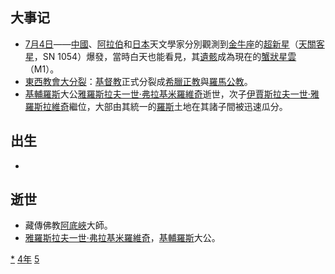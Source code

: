 {{yearTOC|1054|契丹'''[[重熙|重熙]]二十三年'''；北宋'''[[皇祐|皇祐]]六年'''，'''[[至和|至和]]元年'''；西夏'''[[福聖承道|福聖承道]]二年'''；大理'''[[政安|政安]]二年'''；越南'''[[崇興大寶|崇興大寶]]六年'''，'''[[龍瑞太平|龍瑞太平]]元年'''；日本'''[[天喜|天喜]]二年'''}}
== 大事记 ==
* [[7月4日|7月4日]]——[[中国|中國]]、[[阿拉伯帝国|阿拉伯]]和[[日本|日本]]天文學家分別觀測到[[金牛座|金牛座]]的[[超新星|超新星]]（[[天關客星|天關客星]]，SN 1054）爆發，當時白天也能看見，其[[超新星遗迹|遺骸]]成為現在的[[蟹狀星雲|蟹狀星雲]]（M1）。
*[[東西教會大分裂|東西教會大分裂]]：[[基督教|基督教]]正式分裂成[[東方正教|希臘正教]]與[[羅馬天主教會|羅馬公教]]。
*[[基輔羅斯|基輔羅斯]]大公[[雅羅斯拉夫一世·弗拉基米羅維奇|雅羅斯拉夫一世·弗拉基米羅維奇]]逝世，次子[[伊賈斯拉夫一世·雅羅斯拉維奇|伊賈斯拉夫一世·雅羅斯拉維奇]]繼位，大部由其統一的[[羅斯|羅斯]]土地在其諸子間被迅速瓜分。

== 出生 ==
*

== 逝世 ==
{{Wikisource year mention}}
*藏傳佛教[[阿底峽|阿底峽]]大師。
*[[雅羅斯拉夫一世·弗拉基米羅維奇|雅羅斯拉夫一世·弗拉基米羅維奇]]，[[基輔羅斯|基輔羅斯]]大公。

[[Category:1054年|*]]
[[Category:1050年代|4年]]
[[Category:11世纪各年|5]]